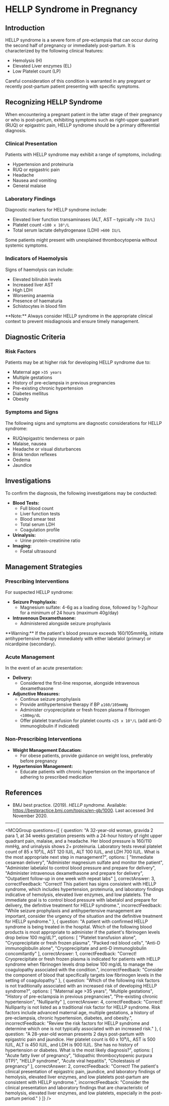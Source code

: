 
# HELLP Syndrome in Pregnancy

## Introduction

HELLP syndrome is a severe form of pre-eclampsia that can occur during the second half of pregnancy or immediately post-partum. It is characterized by the following clinical features:

- Hemolysis (H)
- Elevated Liver enzymes (EL)
- Low Platelet count (LP)

Careful consideration of this condition is warranted in any pregnant or recently post-partum patient presenting with specific symptoms.

## Recognizing HELLP Syndrome

When encountering a pregnant patient in the latter stage of their pregnancy or who is post-partum, exhibiting symptoms such as right-upper quadrant (RUQ) or epigastric pain, HELLP syndrome should be a primary differential diagnosis.

### Clinical Presentation

Patients with HELLP syndrome may exhibit a range of symptoms, including:

- Hypertension and proteinuria
- RUQ or epigastric pain
- Headache
- Nausea and vomiting
- General malaise

### Laboratory Findings

Diagnostic markers for HELLP syndrome include:

- Elevated liver function transaminases (ALT, AST – typically `>70 IU/L`)
- Platelet count `<100 x 10⁹/L`
- Total serum lactate dehydrogenase (LDH) `>600 IU/L`

Some patients might present with unexplained thrombocytopenia without systemic symptoms.

### Indicators of Haemolysis

Signs of haemolysis can include:

- Elevated bilirubin levels
- Increased liver AST
- High LDH
- Worsening anaemia
- Presence of haematuria
- Schistocytes in blood film

<Callout emoji="🔍">
**Note:** Always consider HELLP syndrome in the appropriate clinical context to prevent misdiagnosis and ensure timely management.
</Callout>

## Diagnostic Criteria

### Risk Factors

Patients may be at higher risk for developing HELLP syndrome due to:

- Maternal age `>35 years`
- Multiple gestations
- History of pre-eclampsia in previous pregnancies
- Pre-existing chronic hypertension
- Diabetes mellitus
- Obesity

### Symptoms and Signs

The following signs and symptoms are diagnostic considerations for HELLP syndrome:

- RUQ/epigastric tenderness or pain
- Malaise, nausea
- Headache or visual disturbances
- Brisk tendon reflexes
- Oedema
- Jaundice

## Investigations

To confirm the diagnosis, the following investigations may be conducted:

- **Blood Tests:**
  - Full blood count
  - Liver function tests
  - Blood smear test
  - Total serum LDH
  - Coagulation profile
- **Urinalysis:**
  - Urine protein-creatinine ratio
- **Imaging:**
  - Foetal ultrasound

## Management Strategies

### Prescribing Interventions

For suspected HELLP syndrome:

- **Seizure Prophylaxis:**
  - Magnesium sulfate: 4-6g as a loading dose, followed by 1-2g/hour for a minimum of 24 hours (maximum 40g/day)
- **Intravenous Dexamethasone:**
  - Administered alongside seizure prophylaxis

<Callout emoji="⚠️">
**Warning:** If the patient's blood pressure exceeds 160/105mmHg, initiate antihypertensive therapy immediately with either labetalol (primary) or nicardipine (secondary).
</Callout>

### Acute Management

In the event of an acute presentation:

- **Delivery:**
  - Considered the first-line response, alongside intravenous dexamethasone
- **Adjunctive Measures:**
  - Continue seizure prophylaxis
  - Provide antihypertensive therapy if BP `≥160/105mmHg`
  - Administer cryoprecipitate or fresh frozen plasma if fibrinogen `<100mg/dL`
  - Offer platelet transfusion for platelet counts `<25 x 10⁹/L` (add anti-D immunoglobulin if indicated)

### Non-Prescribing Interventions

- **Weight Management Education:**
  - For obese patients, provide guidance on weight loss, preferably before pregnancy
- **Hypertension Management:**
  - Educate patients with chronic hypertension on the importance of adhering to prescribed medication

## References

- BMJ best practice. (2019). _HELLP syndrome._ Available: https://bestpractice.bmj.com/topics/en-gb/1000. Last accessed 3rd November 2020.

---

<MCQGroup questions={[
  {
    question: "A 32-year-old woman, gravida 2 para 1, at 34 weeks gestation presents with a 24-hour history of right upper quadrant pain, malaise, and a headache. Her blood pressure is 160/110 mmHg, and urinalysis shows 2+ proteinuria. Laboratory tests reveal platelet count of 85 x 10⁹/L, AST 120 IU/L, ALT 100 IU/L, and LDH 700 IU/L. What is the most appropriate next step in management?",
    options: [
      "Immediate cesarean delivery",
      "Administer magnesium sulfate and monitor the patient",
      "Administer labetalol to control blood pressure and prepare for delivery",
      "Administer intravenous dexamethasone and prepare for delivery",
      "Outpatient follow-up in one week with repeat labs"
    ],
    correctAnswer: 3,
    correctFeedback: "Correct! This patient has signs consistent with HELLP syndrome, which includes hypertension, proteinuria, and laboratory findings indicative of hemolysis, elevated liver enzymes, and low platelets. The immediate goal is to control blood pressure with labetalol and prepare for delivery, the definitive treatment for HELLP syndrome.",
    incorrectFeedback: "While seizure prophylaxis and antihypertensive management are important, consider the urgency of the situation and the definitive treatment for HELLP syndrome."
  },
  {
    question: "A patient with confirmed HELLP syndrome is being treated in the hospital. Which of the following blood products is most appropriate to administer if the patient's fibrinogen levels drop below 100 mg/dL?",
    options: [
      "Platelet transfusion alone",
      "Cryoprecipitate or fresh frozen plasma",
      "Packed red blood cells",
      "Anti-D immunoglobulin alone",
      "Cryoprecipitate and anti-D immunoglobulin concomitantly"
    ],
    correctAnswer: 1,
    correctFeedback: "Correct! Cryoprecipitate or fresh frozen plasma is indicated for patients with HELLP syndrome when fibrinogen levels drop below 100 mg/dL to manage the coagulopathy associated with the condition.",
    incorrectFeedback: "Consider the component of blood that specifically targets low fibrinogen levels in the setting of coagulopathy."
  },
  {
    question: "Which of the following risk factors is not traditionally associated with an increased risk of developing HELLP syndrome?",
    options: [
      "Maternal age >35 years",
      "Multiple gestations",
      "History of pre-eclampsia in previous pregnancies",
      "Pre-existing chronic hypertension",
      "Nulliparity"
    ],
    correctAnswer: 4,
    correctFeedback: "Correct! Nulliparity is not listed as a traditional risk factor for HELLP syndrome. Risk factors include advanced maternal age, multiple gestations, a history of pre-eclampsia, chronic hypertension, diabetes, and obesity.",
    incorrectFeedback: "Review the risk factors for HELLP syndrome and determine which one is not typically associated with an increased risk."
  },
  {
    question: "A 28-year-old woman presents 2 days post-partum with epigastric pain and jaundice. Her platelet count is 60 x 10⁹/L, AST is 500 IU/L, ALT is 450 IU/L, and LDH is 900 IU/L. She has no history of hypertension or diabetes. What is the most likely diagnosis?",
    options: [
      "Acute fatty liver of pregnancy",
      "Idiopathic thrombocytopenic purpura (ITP)",
      "HELLP syndrome",
      "Acute viral hepatitis",
      "Cholestasis of pregnancy"
    ],
    correctAnswer: 2,
    correctFeedback: "Correct! The patient's clinical presentation of epigastric pain, jaundice, and laboratory findings of hemolysis, elevated liver enzymes, and low platelets post-partum are consistent with HELLP syndrome.",
    incorrectFeedback: "Consider the clinical presentation and laboratory findings that are characteristic of hemolysis, elevated liver enzymes, and low platelets, especially in the post-partum period."
  }
]} />